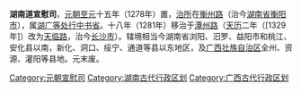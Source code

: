 '''湖南道宣慰司'''，[[元朝|元朝]][[至元_(忽必烈)|至元]]十五年（1278年）置，[[治所|治所]]在[[衡州路|衡州路]]（治今[[湖南省|湖南省]][[衡阳市|衡阳市]]），属[[湖广等处行中书省|湖广等处行中书省]]。十八年（1281年）移治于[[潭州路|潭州路]]（[[天历_(元朝)|天历]]二年（[1329年]）改为[[天临路|天临路]]，治今[[长沙市|长沙市]]）。辖境相当今湖南省浏阳、汨罗、益阳市和桃江、安化县以南，新化、洞口、绥宁、通道等县以东地区，及[[广西壮族自治区|广西壮族自治区]]全州、资源、灌阳等县地。元末废。 

{{元朝行政区划|nocat}}
{{元朝行政区划小作品}}
{{DEFAULTSORT:H}}
[[Category:元朝宣慰司|Category:元朝宣慰司]] 
[[Category:湖南古代行政区划|Category:湖南古代行政区划]] 
[[Category:广西古代行政区划|Category:广西古代行政区划]]